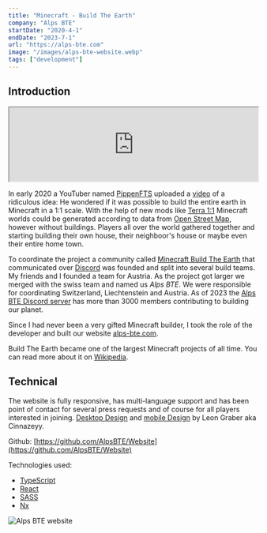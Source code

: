---
title: "Minecraft - Build The Earth" 
company: "Alps BTE"
startDate: "2020-4-1"
endDate: "2023-7-1"
url: "https://alps-bte.com"
image: "/images/alps-bte-website.webp"
tags: ["development"]
---

## Introduction

<iframe width="100%" style={{aspectRatio: "16/9"}} src="https://www.youtube.com/embed/8_bW3ab8YAk?si=Mw4jsASbavdZfZ8q" title="YouTube video player" allowFullScreen></iframe>

In early 2020 a YouTuber named [PippenFTS](https://www.youtube.com/@PippenFTS) uploaded a [video](https://www.youtube.com/watch?v=8_bW3ab8YAk) of a ridiculous idea: He wondered if it was possible to build the entire earth in Minecraft in a 1:1 scale.
With the help of new mods like [Terra 1:1](https://www.curseforge.com/minecraft/mc-mods/terra-1-to-1-minecraft-world-project) Minecraft worlds could be generated according to data from [Open Street Map](https://www.openstreetmap.org/), however without buildings.
Players all over the world gathered together and starting building their own house, their neighboor's house or maybe even their entire home town.

To coordinate the project a community called [Minecraft Build The Earth](https://buildtheearth.net/) that communicated over [Discord](https://discord.com/invite/fXwTQVtt6c) was founded and split into several build teams.
My friends and I founded a team for Austria. As the project got larger we merged with the swiss team and named us *Alps BTE*.
We were responsible for coordinating Switzerland, Liechtenstein and Austria. As of 2023 the [Alps BTE Discord server](https://discord.com/invite/vgkspay) has more than 3000 members contributing to building our planet.

Since I had never been a very gifted Minecraft builder, I took the role of the developer and built our website [alps-bte.com](https://alps-bte.com).

Build The Earth became one of the largest Minecraft projects of all time. You can read more about it on [Wikipedia](https://en.wikipedia.org/wiki/Build_the_Earth).

## Technical

The website is fully responsive, has multi-language support and has been point of contact for several press requests and of course for all players interested in joining.
[Desktop Design](https://xd.adobe.com/view/0ba20a0e-d13a-4c14-ad3f-28d8845cca87-5ef1/) and [mobile Design](https://xd.adobe.com/view/d6bc704e-f1c8-4187-a736-2bff2d5aef7c-83ef/) by Leon Graber aka Cinnazeyy.

Github: [https://github.com/AlpsBTE/Website](https://github.com/AlpsBTE/Website)

Technologies used: 
- [TypeScript](https://www.typescriptlang.org/)
- [React](https://react.dev)
- [SASS](https://sass-lang.com/)
- [Nx](https://nx.dev/)

![Alps BTE website](/images/alps-bte-website.webp)
